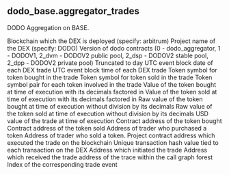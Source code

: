 ## dodo_base.aggregator_trades 
DODO Aggregation on BASE.


<ParamField path="blockchain">
Blockchain which the DEX is deployed (specify: arbitrum)
</ParamField>
<ParamField path="project">
Project name of the DEX (specify: DODO)
</ParamField>
<ParamField path="version">
Version of dodo contracts (0 - dodo_aggregator, 1 - DODOV1, 2_dvm - DODOV2 public pool, 2_dsp - DODOV2 stable pool, 2_dpp - DODOV2 private pool)
</ParamField>
<ParamField path="block_date">
Truncated to day UTC event block date of each DEX trade
</ParamField>
<ParamField path="block_time">
UTC event block time of each DEX trade
</ParamField>
<ParamField path="token_bought_symbol">
Token symbol for token bought in the trade
</ParamField>
<ParamField path="token_sold_symbol">
Token symbol for token sold in the trade
</ParamField>
<ParamField path="token_pair">
Token symbol pair for each token involved in the trade
</ParamField>
<ParamField path="token_bought_amount">
Value of the token bought at time of execution with its decimals factored in
</ParamField>
<ParamField path="token_sold_amount">
Value of the token sold at time of execution with its decimals factored in
</ParamField>
<ParamField path="token_bought_amount_raw">
Raw value of the token bought at time of execution without division by its decimals
</ParamField>
<ParamField path="token_sold_amount_raw">
Raw value of the token sold at time of execution without division by its decimals
</ParamField>
<ParamField path="amount_usd">
USD value of the trade at time of execution
</ParamField>
<ParamField path="token_bought_address">
Contract address of the token bought
</ParamField>
<ParamField path="token_sold_address">
Contract address of the token sold
</ParamField>
<ParamField path="taker">
Address of trader who purchased a token
</ParamField>
<ParamField path="maker">
Address of trader who sold a token.
</ParamField>
<ParamField path="project_contract_address">
Project contract address which executed the trade on the blockchain
</ParamField>
<ParamField path="tx_hash">
Unique transaction hash value tied to each transaction on the DEX
</ParamField>
<ParamField path="tx_from">
Address which initiated the trade
</ParamField>
<ParamField path="tx_to">
Address which received the trade
</ParamField>
<ParamField path="trace_address">
address of the trace within the call graph forest
</ParamField>
<ParamField path="evt_index">
Index of the corresponding trade event
</ParamField>
